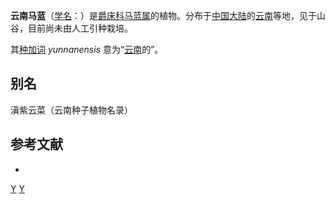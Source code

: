 {{Speciesbox 
| taxon = Strobilanthes yunnanensis 
| authority = (Diels) [[吴征镒|C. Y. Wu]] et C. C. Hu
}}

'''云南马蓝'''（[[学名|学名]]：{{lang|la|''Strobilanthes yunnanensis''}}）是[[爵床科|爵床科]][[马蓝属|马蓝属]]的植物。分布于[[中国大陆|中国大陆]]的[[云南|云南]]等地，见于山谷，目前尚未由人工引种栽培。

其[[种加词|种加词]] ''yunnanensis'' 意为“[[云南|云南]]的”。

== 别名 ==
滇紫云菜（云南种子植物名录）

== 参考文献 ==
<div class="references-small">
* {{cite web| url =http://www.bioinfo.cn/db05/KmzwSpecies.php?action=view&id=233| title =云南马蓝| work =《中国高等植物数据库全库》| publisher =中国科学院微生物研究所| author =昆明植物研究所| accessdate =2009-02-21| deadurl =yes| archiveurl =https://web.archive.org/web/20160305082119/http://www.bioinfo.cn/db05/KmzwSpecies.php?action=view&id=233| archivedate =2016-03-05}}
</div>
{{Taxonbar|from=Q10881110}}

[[Category:马蓝属|Y]]
[[Category:云南植物|Y]]

{{植物小作品}}